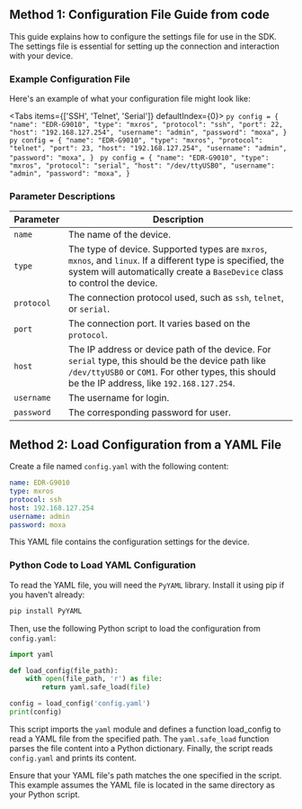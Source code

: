 ## Method 1:  Configuration File Guide from code

This guide explains how to configure the settings file for use in the SDK. The settings file is essential for setting up the connection and interaction with your device.

### Example Configuration File

Here's an example of what your configuration file might look like:

<Tabs items={['SSH', 'Telnet', 'Serial']} defaultIndex={0}>
  <Tab>
    ```py
    config = {
      "name": "EDR-G9010",
      "type": "mxros",
      "protocol": "ssh",
      "port": 22,
      "host": "192.168.127.254",
      "username": "admin",
      "password": "moxa",
}
    ```
  </Tab>
  <Tab>
    ```py
    config = {
      "name": "EDR-G9010",
      "type": "mxros",
      "protocol": "telnet",
      "port": 23,
      "host": "192.168.127.254",
      "username": "admin",
      "password": "moxa",
}
    ```
  </Tab>
  <Tab>
    ```py
    config = {
      "name": "EDR-G9010",
      "type": "mxros",
      "protocol": "serial",
      "host": "/dev/ttyUSB0",
      "username": "admin",
      "password": "moxa",
}
    ```
  </Tab>
</Tabs>

### Parameter Descriptions

| Parameter | Description |
|-----------|-------------|
| `name`    | The name of the device. |
| `type`    | The type of device. Supported types are `mxros`, `mxnos`, and `linux`. If a different type is specified, the system will automatically create a `BaseDevice` class to control the device. |
| `protocol`| The connection protocol used, such as `ssh`, `telnet`, or `serial`. |
| `port`    |  The connection port. It varies based on the `protocol`. |
| `host`    | The IP address or device path of the device. For `serial` type, this should be the device path like `/dev/ttyUSB0` or `COM1`. For other types, this should be the IP address, like `192.168.127.254`. |
| `username`| The username for login. |
| `password`| The corresponding password for user. |


## Method 2: Load Configuration from a YAML File

Create a file named `config.yaml` with the following content:
  
```yaml showLineNumbers filename="config.yaml"
name: EDR-G9010
type: mxros
protocol: ssh
host: 192.168.127.254
username: admin
password: moxa
```

This YAML file contains the configuration settings for the device.

### Python Code to Load YAML Configuration

To read the YAML file, you will need the `PyYAML` library. Install it using pip if you haven't already:
```bash
pip install PyYAML
```
Then, use the following Python script to load the configuration from `config.yaml`:

```py
import yaml

def load_config(file_path):
    with open(file_path, 'r') as file:
        return yaml.safe_load(file)

config = load_config('config.yaml')
print(config)
```

This script imports the `yaml` module and defines a function load_config to read a YAML file from the specified path. 
The `yaml.safe_load` function parses the file content into a Python dictionary. Finally, the script reads `config.yaml` and prints its content.

Ensure that your YAML file's path matches the one specified in the script. 
This example assumes the YAML file is located in the same directory as your Python script.